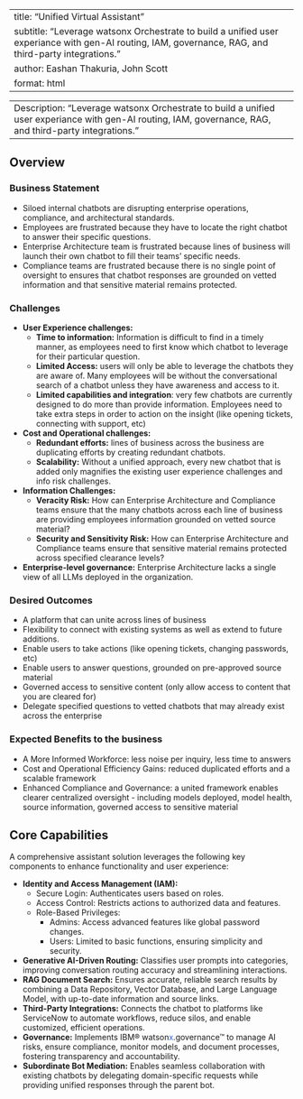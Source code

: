 
---
title: "Unified Virtual Assistant"
subtitle: "Leverage watsonx Orchestrate to build a unified user experiance with gen-AI routing, IAM, governance, RAG, and third-party integrations."
author: Eashan Thakuria, John Scott
format: html
---

---
Description: "Leverage watsonx Orchestrate to build a unified user experiance with gen-AI routing, IAM, governance, RAG, and third-party integrations."
---
## Overview

### Business Statement
- Siloed internal chatbots are disrupting enterprise operations, compliance, and architectural standards.
- Employees are frustrated because they have to locate the right chatbot to answer their specific questions.
- Enterprise Architecture team is frustrated because lines of business will launch their own chatbot to fill their teams’ specific needs.
- Compliance teams are frustrated because there is no single point of oversight to ensures that chatbot responses are grounded on vetted information and that sensitive material remains protected. ​

### Challenges
- **User Experience challenges:**
    - **Time to information:** Information is difficult to find in a timely manner, as employees need to first know which chatbot to leverage for their particular question.
    - **Limited Access:** users will only be able to leverage the chatbots they are aware of. Many employees will be without the conversational search of a chatbot unless they have awareness and access to it.
    - **Limited capabilities and integration**: very few chatbots are currently designed to do more than provide information. Employees need to take extra steps in order to action on the insight (like opening tickets, connecting with support, etc)
- **Cost and Operational challenges:**
    - **Redundant efforts:** lines of business across the business are duplicating efforts by creating redundant chatbots.
    - **Scalability:** Without a unified approach, every new chatbot that is added only magnifies the existing user experience challenges and info risk challenges.
- **Information Challenges:**
    - **Veracity Risk:** How can Enterprise Architecture and Compliance teams ensure that the many chatbots across each line of business are providing employees information grounded on vetted source material?
    - **Security and Sensitivity Risk:** How can Enterprise Architecture and Compliance teams ensure that sensitive material remains protected across specified clearance levels?
- **Enterprise-level governance:** Enterprise Architecture lacks a single view of all LLMs deployed in the organization.

### Desired Outcomes
- A platform that can unite across lines of business
- Flexibility to connect with existing systems as well as extend to future additions.
- Enable users to take actions (like opening tickets, changing passwords, etc)
- Enable users to answer questions, grounded on pre-approved source material
- Governed access to sensitive content (only allow access to content that you are cleared for)
- Delegate specified questions to vetted chatbots that may already exist across the enterprise

### Expected Benefits to the business
- A More Informed Workforce: less noise per inquiry, less time to answers
- Cost and Operational Efficiency Gains: reduced duplicated efforts and a scalable framework
- Enhanced Compliance and Governance: a united framework enables clearer centralized oversight - including models deployed, model health, source information, governed access to sensitive material

## Core Capabilities

A comprehensive assistant solution leverages the following key components to enhance functionality and user experience:

* **Identity and Access Management (IAM):**
    * Secure Login: Authenticates users based on roles.
    * Access Control: Restricts actions to authorized data and features.
    * Role-Based Privileges:
        * Admins: Access advanced features like global password changes.
        * Users: Limited to basic functions, ensuring simplicity and security.

* **Generative AI-Driven Routing:** Classifies user prompts into categories, improving conversation routing accuracy and streamlining interactions.
* **RAG Document Search:** Ensures accurate, reliable search results by combining a Data Repository, Vector Database, and Large Language Model, with up-to-date information and source links.
* **Third-Party Integrations:** Connects the chatbot to platforms like ServiceNow to automate workflows, reduce silos, and enable customized, efficient operations.
* **Governance:** Implements IBM® watson<span style="color:#2c62f5;">x</span>.governance™ to manage AI risks, ensure compliance, monitor models, and document processes, fostering transparency and accountability.
* **Subordinate Bot Mediation:** Enables seamless collaboration with existing chatbots by delegating domain-specific requests while providing unified responses through the parent bot.









